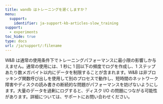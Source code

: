 ---
title: wandb はトレーニングを遅くしますか？
menu:
  support:
    identifier: ja-support-kb-articles-slow_training
support:
  - experiments
toc_hide: true
type: docs
url: /ja/support/:filename
---
W&B は通常の使用条件下でトレーニングパフォーマンスに最小限の影響しか与えません。通常の使用には、1 秒に 1 回以下の頻度でログを作成し、1 ステップあたり数メガバイト以内にデータを制限することが含まれます。W&B は非ブロッキング関数呼び出しを使用して別のプロセスで動作し、短時間のネットワーク障害やディスクの読み書きの断続的な問題がパフォーマンスを妨げないようにします。大量のデータを過剰にログすると、ディスク I/O の問題につながる可能性があります。詳細については、サポートにお問い合わせください。
